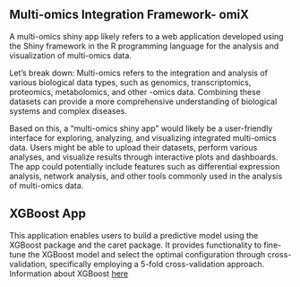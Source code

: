 ## Multi-omics Integration Framework- omiX
A multi-omics shiny app likely refers to a web application developed using the Shiny framework in the R programming language for the analysis and visualization of multi-omics data. 

Let's break down: Multi-omics refers to the integration and analysis of various biological data types, such as genomics, transcriptomics, proteomics, metabolomics, and other -omics data. Combining these datasets can provide a more comprehensive understanding of biological systems and complex diseases.

Based on this, a "multi-omics shiny app" would likely be a user-friendly interface for exploring, analyzing, and visualizing integrated multi-omics data. Users might be able to upload their datasets, perform various analyses, and visualize results through interactive plots and dashboards. The app could potentially include features such as differential expression analysis, network analysis, and other tools commonly used in the analysis of multi-omics data.

## XGBoost App

This application enables users to build a predictive model using the XGBoost package and the caret package. It provides functionality to fine-tune the XGBoost model and select the optimal configuration through cross-validation, specifically employing a 5-fold cross-validation approach. Information about XGBoost <a href="https://xgboost.readthedocs.io/en/latest//">here</a>
